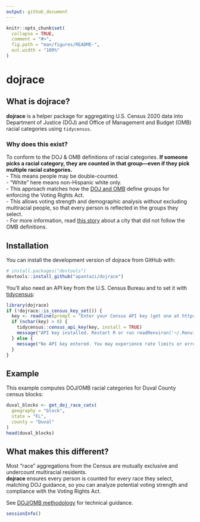 ```yaml
---
output: github_document
---
```


```r
knitr::opts_chunk$set(
  collapse = TRUE,
  comment = "#>",
  fig.path = "man/figures/README-",
  out.width = "100%"
)
```

# dojrace

<!-- badges: start -->

<!-- badges: end -->

## What is dojrace?

**dojrace** is a helper package for aggregating U.S. Census 2020 data into Department of Justice (DOJ) and Office of Management and Budget (OMB) racial categories using `tidycensus`.

### Why does this exist?

To conform to the DOJ & OMB definitions of racial categories. **If someone picks a racial category, they are counted in that group—even if they pick multiple racial categories.**\
- This means people may be double-counted.\
- “White” here means non-Hispanic white only.\
- This approach matches how the [DOJ and OMB](https://www.justice.gov/archives/opa/press-release/file/1429486/dl?inline=) define groups for enforcing the Voting Rights Act. \
- This allows voting strength and demographic analysis *without* excluding multiracial people, so that every person is reflected in the groups they select. \
- For more information, read [this story](https://jaxtrib.org/2021/12/16/jacksonvilles-redistricting-plans-ignore-federal-guidelines/) about a city that did not follow the OMB definitions.

## Installation

You can install the development version of dojrace from GitHub with:

```r
# install.packages("devtools")
devtools::install_github("apantazi/dojrace")
```

You’ll also need an API key from the U.S. Census Bureau and to set it with [tidycensus](https://github.com/walkerke/tidycensus):

```r
library(dojrace)
if (!dojrace::is_census_key_set()) {
  key <- readline(prompt = "Enter your Census API key (get one at https://api.census.gov/data/key_signup.html): ")
  if (nchar(key) > 0) {
    tidycensus::census_api_key(key, install = TRUE)
    message("API key installed. Restart R or run readRenviron('~/.Renviron') to use now.")
  } else {
    message("No API key entered. You may experience rate limits or errors.")
  }
}
```

## Example

This example computes DOJ/OMB racial categories for Duval County census blocks:

```r
duval_blocks <- get_doj_race_cats(
  geography = "block",
  state = "FL",
  county = "Duval"
)
head(duval_blocks)
```

## What makes this different?

Most “race” aggregations from the Census are mutually exclusive and undercount multiracial residents.\
**dojrace** ensures every person is counted for every race they select, matching DOJ guidance, so you can analyze potential voting strength and compliance with the Voting Rights Act.

See [DOJ/OMB methodology](https://www.justice.gov/archives/opa/press-release/file/1429486/dl?inline=) for technical guidance.

```r
sessionInfo()
```

